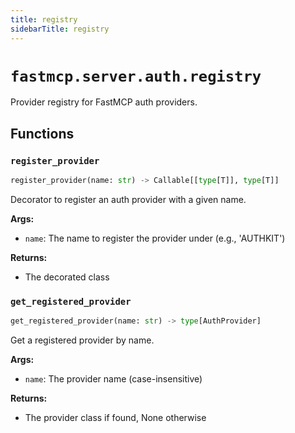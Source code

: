 ```yaml
---
title: registry
sidebarTitle: registry
---
```


# `fastmcp.server.auth.registry`


Provider registry for FastMCP auth providers.

## Functions

### `register_provider` <sup><a href="https://github.com/bhardwajRahul/fastmcp/blob/main/src/fastmcp/server/auth/registry.py#L19" target="_blank"><Icon icon="github" style="width: 14px; height: 14px;" /></a></sup>

```python
register_provider(name: str) -> Callable[[type[T]], type[T]]
```


Decorator to register an auth provider with a given name.

**Args:**
- `name`: The name to register the provider under (e.g., 'AUTHKIT')

**Returns:**
- The decorated class


### `get_registered_provider` <sup><a href="https://github.com/bhardwajRahul/fastmcp/blob/main/src/fastmcp/server/auth/registry.py#L41" target="_blank"><Icon icon="github" style="width: 14px; height: 14px;" /></a></sup>

```python
get_registered_provider(name: str) -> type[AuthProvider]
```


Get a registered provider by name.

**Args:**
- `name`: The provider name (case-insensitive)

**Returns:**
- The provider class if found, None otherwise

